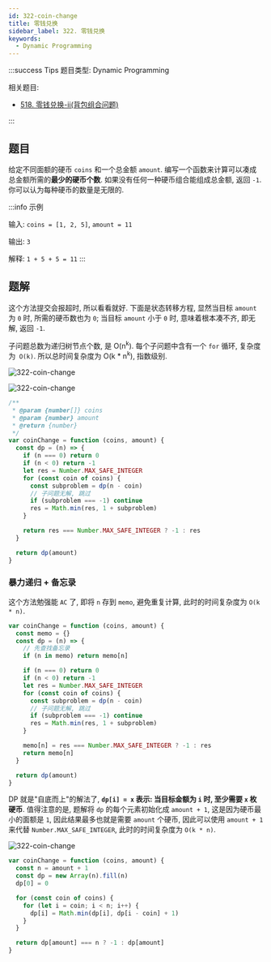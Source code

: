 ```yaml
---
id: 322-coin-change
title: 零钱兑换
sidebar_label: 322. 零钱兑换
keywords:
  - Dynamic Programming
---
```


:::success Tips
题目类型: Dynamic Programming

相关题目:

- [518. 零钱兑换-ii(背包组合问题)](/leetcode/medium/518-change)

:::

## 题目

给定不同面额的硬币 `coins` 和一个总金额 `amount`. 编写一个函数来计算可以凑成总金额所需的**最少的硬币个数**. 如果没有任何一种硬币组合能组成总金额, 返回 `-1`. 你可以认为每种硬币的数量是无限的.

:::info 示例

输入: `coins = [1, 2, 5]`, `amount = 11`

输出: `3`

解释: `1 + 5 + 5 = 11`
:::

## 题解


<Tabs>
  <TabItem value="JavaScript - 暴力递归" label="JavaScript - 暴力递归">

这个方法提交会报超时, 所以看看就好. 下面是状态转移方程, 显然当目标 `amount` 为 `0` 时, 所需的硬币数也为 `0`; 当目标 `amount` 小于 `0` 时, 意味着根本凑不齐, 即无解, 返回 `-1`.

子问题总数为递归树节点个数, 是 O(n<sup>k</sup>). 每个子问题中含有一个 `for` 循环, 复杂度为` O(k)`. 所以总时间复杂度为 O(k \* n<sup>k</sup>), 指数级别.

![322-coin-change](../../static/img/322-coin-change-1.png)

![322-coin-change](../../static/img/322-coin-change-2.jpeg)

```ts
/**
 * @param {number[]} coins
 * @param {number} amount
 * @return {number}
 */
var coinChange = function (coins, amount) {
  const dp = (n) => {
    if (n === 0) return 0
    if (n < 0) return -1
    let res = Number.MAX_SAFE_INTEGER
    for (const coin of coins) {
      const subproblem = dp(n - coin)
      // 子问题无解, 跳过
      if (subproblem === -1) continue
      res = Math.min(res, 1 + subproblem)
    }

    return res === Number.MAX_SAFE_INTEGER ? -1 : res
  }

  return dp(amount)
}
```

</TabItem>
<TabItem value="JavaScript - 暴力递归 + 备忘录" label="JavaScript - 暴力递归 + 备忘录">

### 暴力递归 + 备忘录

这个方法勉强能 `AC` 了, 即将 `n` 存到 `memo`, 避免重复计算, 此时的时间复杂度为 `O(k * n)`.

```ts
var coinChange = function (coins, amount) {
  const memo = {}
  const dp = (n) => {
    // 先查找备忘录
    if (n in memo) return memo[n]

    if (n === 0) return 0
    if (n < 0) return -1
    let res = Number.MAX_SAFE_INTEGER
    for (const coin of coins) {
      const subproblem = dp(n - coin)
      // 子问题无解, 跳过
      if (subproblem === -1) continue
      res = Math.min(res, 1 + subproblem)
    }

    memo[n] = res === Number.MAX_SAFE_INTEGER ? -1 : res
    return memo[n]
  }

  return dp(amount)
}
```

</TabItem>
<TabItem value="JavaScript - 动态规划" label="JavaScript - 动态规划" default>

DP 就是"自底而上"的解法了, **`dp[i] = x` 表示: 当目标金额为 `i` 时, 至少需要 `x` 枚硬币**.
值得注意的是, 题解将 `dp` 的每个元素初始化成 `amount + 1`, 这是因为硬币最小的面额是 `1`,
因此结果最多也就是需要 `amount` 个硬币, 因此可以使用 `amount + 1` 来代替 `Number.MAX_SAFE_INTEGER`, 此时的时间复杂度为 `O(k * n)`.

![322-coin-change](../../static/img/322-coin-change-3.jpeg)

```ts
var coinChange = function (coins, amount) {
  const n = amount + 1
  const dp = new Array(n).fill(n)
  dp[0] = 0

  for (const coin of coins) {
    for (let i = coin; i < n; i++) {
      dp[i] = Math.min(dp[i], dp[i - coin] + 1)
    }
  }

  return dp[amount] === n ? -1 : dp[amount]
}
```

<TabItem value="Rust" label="Rust">

```rust

```

</TabItem>

</TabItem>
</Tabs>
